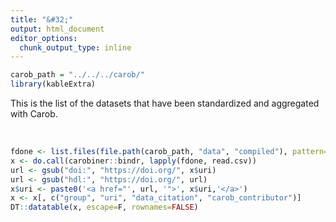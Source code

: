 ```yaml
---
title: "&#32;"
output: html_document
editor_options: 
  chunk_output_type: inline
---
```



```r
carob_path = "../../../carob/"
library(kableExtra)
```


This is the list of the datasets that have been standardized and aggregated with Carob.

|
|

```r
fdone <- list.files(file.path(carob_path, "data", "compiled"), pattern="_metadata.csv$", full=TRUE)
x <- do.call(carobiner::bindr, lapply(fdone, read.csv))
url <- gsub("doi:", "https://doi.org/", x$uri)
url <- gsub("hdl:", "https://doi.org/", url)
x$uri <- paste0('<a href="', url, '">', x$uri,'</a>')
x <- x[, c("group", "uri", "data_citation", "carob_contributor")]
DT::datatable(x, escape=F, rownames=FALSE)
```


